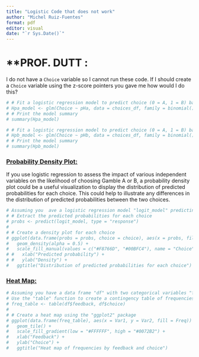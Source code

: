 ```yaml
---
title: "Logistic Code that does not work"
author: "Michel Ruiz-Fuentes"
format: pdf
editor: visual
date: "`r Sys.Date()`"
---
```


# \*\*PROF. DUTT :

I do not have a `Choice` variable so I cannot run these code. If I should create a `Choice` variable using the z-score pointers you gave me how would I do this?

```r
# # Fit a logistic regression model to predict choice (0 = A, 1 = B) based on Hpa
# Hpa_model <- glm(Choice ~ pHa, data = choices_df, family = binomial())
# # Print the model summary
# summary(Hpa_model)
```

```r
# # Fit a logistic regression model to predict choice (0 = A, 1 = B) based on Hpb
# Hpb_model <- glm(Choice ~ pHb, data = choices_df, family = binomial())
# # Print the model summary
# summary(Hpb_model)
```

### [**Probability Density Plot:**]{.underline} 

If you use logistic regression to assess the impact of various independent variables on the likelihood of choosing Gamble A or B, a probability density plot could be a useful visualization to display the distribution of predicted probabilities for each choice. This could help to illustrate any differences in the distribution of predicted probabilities between the two choices.

```r
# Assuming you  ave a logistic regression model "logit_model" predicting the binary outcome variable "choice"
# # Extract the predicted probabilities for each choice
# probs <- predict(logit_model, type = "response")
# 
# # Create a density plot for each choice
# ggplot(data.frame(probs = probs, choice = choice), aes(x = probs, fill = choice)) +
#   geom_density(alpha = 0.5) +
#   scale_fill_manual(values = c("#F8766D", "#00BFC4"), name = "Choice") +
# #   xlab("Predicted probability") +
# #   ylab("Density") +
#   ggtitle("Distribution of predicted probabilities for each choice")
```

### [**Heat Map:**]{.underline}

```r
# Assuming you have a data frame "df" with two categorical variables "feedback" and "choice"
# Use the "table" function to create a contingency table of frequencies
# freq_table <- table(df$feedback, df$choice)
# 
# # Create a heat map using the "ggplot2" package
# ggplot(data.frame(freq_table), aes(x = Var1, y = Var2, fill = Freq)) +
#   geom_tile() +
#   scale_fill_gradient(low = "#FFFFFF", high = "#0072B2") +
#   xlab("Feedback") +
#   ylab("Choice") +
#   ggtitle("Heat map of frequencies by feedback and choice")
```

# 
